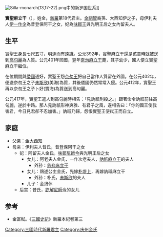 {{朝鮮半島君王
| 名稱=實聖麻立干
| 新羅代數=18
| 前任=[[奈勿麻立干|奈勿麻立干]]
| 繼任=[[訥祇麻立干|訥祇麻立干]]
| 畫像=
| 說明=
| 在位=402年—417年
| 年號=
| 姓名=金實聖
| 封號=
| 字=
| 號=
| 別名=
| 出生年=？
| 立世子=
| 逝世年=417年
| 廟號=
| 諡號=
| 陵墓=
| 父親=[[金大西知|金大西知]]
| 母親=伊利夫人
| 嫡母=
| 皇后=
| 王后=內留夫人
| 王妃=
| 妃=
| 嫡子=
| 庶子=
| 嫡女=阿老公主
| 庶女=
| 注釋=
}}
[[Image:Silla-monarch(13,17-22).png|left]]中的新罗国世系]]

'''實聖麻立干'''（{{bd||？|417年||}}），姓金，[[新羅|新羅]]第18代君主。[[金閼智|金閼智]]裔孫、大西知伊之子，母伊利夫人[[伊一作企|伊一作企]]為昔登保阿干之女，妃為[[味鄒尼師今|味鄒王]]與光明王后之女內留夫人。
==生平==
實聖王身長七尺五寸，明達而有遠識。公元392年，實聖麻立干還是孩童時就被送到[[高句麗|高句麗]]為人質。公元401年回國，翌年[[奈勿麻立干|奈勿麻立干]]薨，其子幼少，國人便立實聖麻立干繼位。

在位期間與[[倭國|倭國]]通好，實聖王怨[[奈勿麻立干|奈勿王]]把自己當作人質留在外國。在公元402年，便送奈勿王之子[[未斯欣|未斯欣]](美海)為質，其後倭國仍然常常入侵。公元412年，實聖王再以奈勿王之子卜好(寶海)為質送到高句麗。

公元417年，實聖王遣人到高句麗時相告：「見訥祇則殺之。」跟著命令訥祇前往高句麗，逆於中路。那人見訥祇形神爽雅、有君子之風，遂相告曰：「你的國王使我害君，今日見君卻不忍加害。」訥祇乃歸，怨恨實聖王便弒王而自立。
==家庭==
* 父亲：[[金大西知|金大西知]]
* 母亲：伊利夫人昔氏，昔登保阿干之女
**妃：阿留夫人金氏，[[味鄒尼師今|味鄒尼師今]]與光明王后之女
***女儿：阿老夫人金氏，一作次老夫人，[[訥祇麻立干|訥祇麻立干]]的夫人
****外孙：[[慈悲麻立干|慈悲麻立干]] 
***女儿：鵄述公主金氏，先嫁[[朴堤上|朴堤上]]，再嫁訥祗麻立干
****外孙：朴氏，[[未斯欣|未斯欣]]的夫人
***儿子：金鵄休
**后宫：昔氏，[[訖解尼師今|訖解尼師今]]的女儿

==参考==
*金富軾。《[[三國史記|三國史記]]》新羅本紀卷第三

{{新罗君主}}
{{korea-bio-stub}}

[[Category:三國時代新羅君主|Category:三國時代新羅君主]]
[[Category:庆州金氏|Category:庆州金氏]]